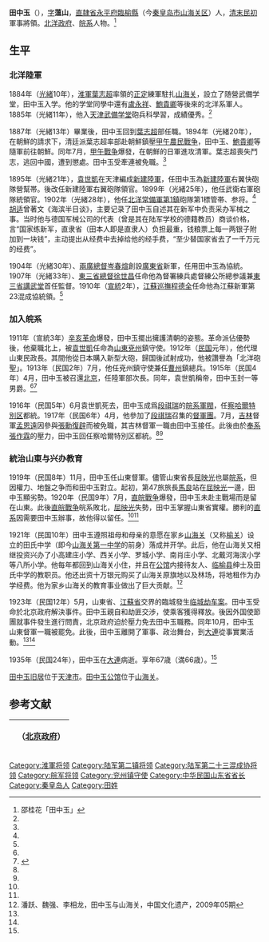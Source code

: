 {{Infobox Biography
| subject_name   = 田中玉
| image_name     = File:General Tien Chung-Yu.jpg
| image_size     = 200px
| image_caption  = 田中玉
| date_of_birth  = 1869年10月
| place_of_birth = {{QING}}[[直隷省|直隷省]][[永平府|永平府]][[臨榆縣|臨榆縣]]
| date_of_death  = {{death date and age|1935|11||1869|10|d=fy}}
| place_of_death = {{ROC}}[[遼寧省_(中華民國)|遼寧省]][[大連市|大連市]]
| occupation     = [[清朝|清末]][[中華民国|民初]]軍事將領
}}

'''田中玉'''（{{bd|1869年|10月|1935年|11月}}），[[表字|字]]'''薀山'''，[[直隷省|直隷省]][[永平府|永平府]][[臨榆縣|臨榆縣]]（今[[秦皇岛市|秦皇岛市]][[山海关区|山海关区]]）人，[[清朝|清末]][[中華民国|民初]]軍事將領。[[北洋政府|北洋政府]]、[[皖系|皖系]]人物。<ref name=shao>邵桂花「田中玉」{{Cite book|author =  [[中国社会科学院|中国社会科学院]]近代史研究所|title = 民国人物传 第10卷|year = 2000|publisher = [[中華書局|中華書局]]|isbn = 7-101-02114-X}}</ref>

== 生平 ==
=== 北洋陸軍 ===
1884年（[[光緒|光緒]]10年），[[淮軍|淮軍]][[葉志超|葉志超]]率領的[[正定|正定]]練軍駐扎[[山海关|山海关]]，設立了随營武備学堂，田中玉入学。他的学堂同學中還有[[盧永祥|盧永祥]]、[[鮑貴卿|鮑貴卿]]等後來的北洋系軍人。1885年（光緒11年），他入[[天津武備学堂|天津武備学堂]]砲兵科學習，成績優秀。<ref name=shao/>

1887年（光緒13年）畢業後，田中玉回到[[葉志超|葉志超]]部任職。1894年（光緒20年），在朝鮮的請求下，清廷派葉志超率部赴朝鮮鎮壓[[甲午農民戰争|甲午農民戰争]]，田中玉、[[鮑貴卿|鮑貴卿]]等隨軍前往朝鮮。同年7月，[[甲午戰争|甲午戰争]]爆發，在朝鮮的日軍進攻清軍。葉志超喪失鬥志，逃回中國，遭到懲處。田中玉受牽連被免職。<ref name=shao/>

1895年（光緒21年），[[袁世凱|袁世凱]]在天津編成[[新建陸軍|新建陸軍]]，任田中玉為[[新建陸軍|新建陸軍]]右翼快砲隊營幫帯。後改任新建陸軍右翼砲隊領官。1899年（光緒25年），他任武衛右軍砲隊統領官。1902年（光緒28年），他任[[陆军第二镇|北洋常備軍第1鎮]]砲隊第1標管帯、参将。<ref name=shao/> [[胡适|胡适]]曾著文《海滨半日谈》，主要记录了田中玉自述其在新军中负责采办军械之事。当时他与德国军械公司的代表（曾是其在陆军学校的德籍教员）商谈价格，言“国家练新军，直隶省（田本人即是直隶人）负担最重，钱粮票上每一两银子附加到一块钱”，主动提出从经费中去掉给他的经手费，“至少替国家省去了一千万元的经费”。

1904年（光緒30年）、[[兩廣總督|兩廣總督]][[岑春煊|岑春煊]]創設[[廣東省|廣東省]]新軍，任用田中玉為協統。1907年（光緒33年）、[[東三省總督|東三省總督]][[徐世昌|徐世昌]]任命他為督署練兵處督練公所總参議兼[[東北陸軍講武堂|東三省講武堂]]首任監督。1910年（[[宣統|宣統]]2年），[[江蘇省|江蘇]][[巡撫|巡撫]][[程德全|程德全]]任命他為江蘇新軍第23混成協統領。<ref name=shao/>

=== 加入皖系 ===
1911年（宣統3年）[[辛亥革命|辛亥革命]]爆發，田中玉擺出擁護清朝的姿態。革命派佔優勢後，他棄職北上，被[[袁世凱|袁世凱]]任命為[[山東省_(中華民国)|山東]][[兗州|兗州]]鎮守使。1912年（[[民国紀元|民国]]元年），他代理山東民政長。其間他從日本購入新型大砲，歸国後試射成功，他被讚譽為「北洋砲聖」。1913年（民国2年）7月，他任兗州鎮守使兼任[[曹州|曹州]]鎮總兵。1915年（民国4年）4月，田中玉被召還[[北京市|北京]]，任陸軍部次長。同年，袁世凱稱帝，田中玉封一等男爵。<ref name=shao/><ref name=liu>{{Cite book|author = 劉寿林 編|title = 民国職官年表|year = 1995|publisher = [[中華書局|中華書局]]|isbn = 7-101-01320-1}}</ref>

1916年（民国5年）6月袁世凱死去，田中玉成爲[[段祺瑞|段祺瑞]]的[[皖系軍閥|皖系軍閥]]，任[[察哈爾特別区|察哈爾特別区]]都統。1917年（民国6年）4月，他參加了[[段祺瑞|段祺瑞]]召集的[[督軍團|督軍團]]。7月，[[吉林省_(中華民国)|吉林]]督軍[[孟恩遠|孟恩遠]]因參與[[張勳復辟|張勳復辟]]而被免職，其吉林督軍一職由田中玉接任。此後由於[[奉系|奉系]][[張作霖|張作霖]]的壓力，田中玉回任察哈爾特別区都統。<ref name=shao/><ref name=liu/>

=== 統治山東与兴办教育 ===
1919年（民国8年）11月，田中玉任山東督軍。儘管山東省長[[屈映光|屈映光]]也屬[[皖系|皖系]]，但因權力、地盤之争而和田中玉對立。起初，第47旅旅長[[馬良_(民國)|馬良]]站在[[屈映光|屈映光]]一邊，田中玉顯劣勢。1920年（民国9年）7月，[[直皖戰争|直皖戰争]]爆發，田中玉未赴主戰場而是留在山東。此後[[直皖戰争|直皖戰争]]皖系敗北，[[屈映光|屈映光]]失勢，田中玉掌握山東省實權。勝利的[[直系|直系]]因需要田中玉辦事，故他得以留任。<ref name=shao/><ref name=liu/>

1921年（民国10年）田中玉遵照祖母和母亲的意愿在家乡[[山海关|山海关]]（又称[[榆关|榆关]]）设立的田氏中学（即今[[山海关第一中学|山海关第一中学]]的前身）落成并开学。此后，他在山海关又相继投资兴办了小高建庄小学、西关小学、罗城小学、南肖庄小学、北戴河海滨小学等八所小学。他每年都回到山海关小住，并且在[[田中玉公馆|公馆]]内接待友人、[[临榆县|临榆县]]绅士及田氏中学的教职员。他还出资十万银元购买了山海关原旗地以及林场，将地租作为办学经费。他为家乡山海关的教育事业做出了巨大贡献。<ref>潘跃、魏强、李相龙，田中玉与山海关，中国文化遗产，2009年05期</ref>

1923年（民国12年）5月，山東省、[[江蘇省_(中華民国)|江蘇省]]交界的臨城發生[[临城劫车案|临城劫车案]]。田中玉受命於北京政府解決事件。田中玉親自和劫匪交渉，使乘客獲得釋放。後因外国使節團就事件發生進行問責，北京政府迫於壓力免去田中玉職務。同年10月，田中玉山東督軍一職被罷免。此後，田中玉離開了軍事、政治舞台，到[[大連市|大連]]從事實業活動。<ref name=shao/><ref name=liu/>

1935年（民国24年），田中玉在[[大連|大連]]病逝。享年67歳（満66歳）。<ref name=shao/>

[[田中玉旧居|田中玉旧居]]位于[[天津市|天津市]]。[[田中玉公馆|田中玉公馆]]位于[[山海关|山海关]]。

== 参考文献 ==
{{reflist}}

{| class="wikitable" style="margin:0 auto"
|- 
!　{{CHN1912}}（[[中华民国北京政府|北京政府]]）
{{先代次代|[[察哈爾省|察哈爾]]都統|<small>1916年6月 - 1917年10月<br>（至1917年1月為署理）</small>|[[張懷芝|張懷芝]]|[[張敬堯|張敬堯]]}}
{{先代次代|[[吉林省_(中華民国)|吉林]]督軍|<small>1917年10月 - 1918年3月</small>|[[孟恩遠|孟恩遠]]|[[孟恩遠|孟恩遠]]}}
{{先代次代|察哈爾都統|<small>1918年3月 - 1919年12月</small>|[[張敬堯|張敬堯]]|[[王廷楨|王廷楨]]}}
{{先代次代|[[山東省_(中華民国)|山東]]督軍|<small>1919年12月 - 1923年10月</small>|[[張樹元|張樹元]]|[[鄭士琦|鄭士琦]]}}
|}

{{察哈爾行政長官|北}}
{{吉林行政长官}}
{{山东行政长官|北}}
{{北洋将军府上将军}}

{{DEFAULTSORT:Tian田}}
[[Category:淮軍将领|Category:淮軍将领]]
[[Category:陆军第二镇将领|Category:陆军第二镇将领]]
[[Category:陆军第二十三混成协将领|Category:陆军第二十三混成协将领]]
[[Category:皖军将领|Category:皖军将领]]
[[Category:兖州镇守使|Category:兖州镇守使]]
[[Category:中华民国山东省省长|Category:中华民国山东省省长]]
[[Category:秦皇岛人|Category:秦皇岛人]]
[[Category:田姓|Category:田姓]]